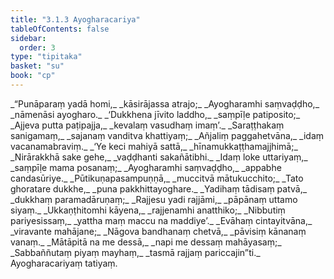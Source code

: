 ```yaml
---
title: "3.1.3 Ayogharacariya"
tableOfContents: false
sidebar:
  order: 3
type: "tipitaka"
basket: "su"
book: "cp"
---
```



<DynamicBreadcrumb />

<Division number="24" book="cp">

<Paragraph number="294" type="verses" book="cp">
_“Punāparaṃ yadā homi,_  
_kāsirājassa atrajo;_  
_Ayogharamhi saṃvaḍḍho,_  
_nāmenāsi ayogharo._  

</Paragraph>

</Division>
<Division number="25" book="cp">

<Paragraph number="295" type="verses" book="cp">
_‘Dukkhena jīvito laddho,_  
_saṃpīḷe patiposito;_  
_Ajjeva putta paṭipajja,_  
_kevalaṃ vasudhaṃ imaṃ’._  

</Paragraph>

</Division>
<Division number="26" book="cp">

<Paragraph number="296" type="verses" book="cp">
_Saraṭṭhakaṃ sanigamaṃ,_  
_sajanaṃ vanditva khattiyaṃ;_  
_Añjaliṃ paggahetvāna,_  
_idaṃ vacanamabraviṃ._  

</Paragraph>

</Division>
<Division number="27" book="cp">

<Paragraph number="297" type="verses" book="cp">
_‘Ye keci mahiyā sattā,_  
_hīnamukkaṭṭhamajjhimā;_  
_Nirārakkhā sake gehe,_  
_vaḍḍhanti sakañātibhi._  

</Paragraph>

</Division>
<Division number="28" book="cp">

<Paragraph number="298" type="verses" book="cp">
_Idaṃ loke uttariyaṃ,_  
_saṃpīḷe mama posanaṃ;_  
_Ayogharamhi saṃvaḍḍho,_  
_appabhe candasūriye._  

</Paragraph>

</Division>
<Division number="29" book="cp">

<Paragraph number="299" type="verses" book="cp">
_Pūtikuṇapasampuṇṇā,_  
_muccitvā mātukucchito;_  
_Tato ghoratare dukkhe,_  
_puna pakkhittayoghare._  

</Paragraph>

</Division>
<Division number="30" book="cp">

<Paragraph number="300" type="verses" book="cp">
_Yadihaṃ tādisaṃ patvā,_  
_dukkhaṃ paramadāruṇaṃ;_  
_Rajjesu yadi rajjāmi,_  
_pāpānaṃ uttamo siyaṃ._  

</Paragraph>

</Division>
<Division number="31" book="cp">

<Paragraph number="301" type="verses" book="cp">
_Ukkaṇṭhitomhi kāyena,_  
_rajjenamhi anatthiko;_  
_Nibbutiṃ pariyesissaṃ,_  
_yattha maṃ maccu na maddiye’._  

</Paragraph>

</Division>
<Division number="32" book="cp">

<Paragraph number="302" type="verses" book="cp">
_Evāhaṃ cintayitvāna,_  
_viravante mahājane;_  
_Nāgova bandhanaṃ chetvā,_  
_pāvisiṃ kānanaṃ vanaṃ._  

</Paragraph>

</Division>
<Division number="33" book="cp">

<Paragraph number="303" type="verses" book="cp">
_Mātāpitā na me dessā,_  
_napi me dessaṃ mahāyasaṃ;_  
_Sabbaññutaṃ piyaṃ mayhaṃ,_  
_tasmā rajjaṃ pariccajin”ti._  


</Paragraph>
</Division>

<Paragraph number="304" type="center" book="cp">
Ayogharacariyaṃ tatiyaṃ.
</Paragraph>